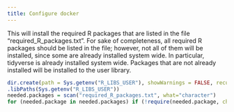 ```yaml
---
title: Configure docker
---
```


This will install the required R packages that are listed in the file "required_R_packages.txt".  For sake of completeness, all required R packages should be listed in the file; however, not all of them will be installed, since some are already installed system wide.  In particular, tidyverse is already installed system wide.  Packages that are not already installed will be installed to the user library.

```r
dir.create(path = Sys.getenv("R_LIBS_USER"), showWarnings = FALSE, recursive = TRUE)
.libPaths(Sys.getenv("R_LIBS_USER"))
needed.packages = scan("required_R_packages.txt", what="character")
for (needed.package in needed.packages) if (!require(needed.package, character.only=TRUE)) install.packages(needed.package)
```
